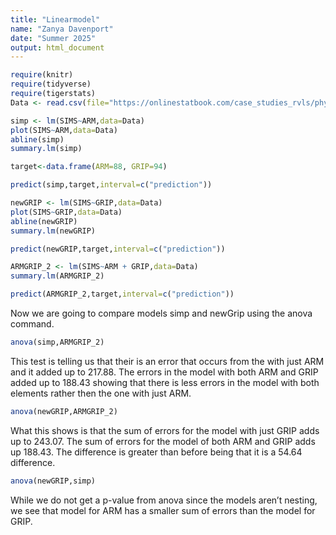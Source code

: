 ```yaml
---
title: "Linearmodel"
name: "Zanya Davenport"
date: "Summer 2025"
output: html_document
---
```


```r
require(knitr)
require(tidyverse)
require(tigerstats)
Data <- read.csv(file="https://onlinestatbook.com/case_studies_rvls/physical_strength/data.txt", sep="", header=TRUE)
```

```r
simp <- lm(SIMS~ARM,data=Data)
plot(SIMS~ARM,data=Data)
abline(simp)
summary.lm(simp)
```

```r
target<-data.frame(ARM=88, GRIP=94)
```

```r
predict(simp,target,interval=c("prediction"))
```

```r
newGRIP <- lm(SIMS~GRIP,data=Data)
plot(SIMS~GRIP,data=Data)
abline(newGRIP)
summary.lm(newGRIP)
```
```r
predict(newGRIP,target,interval=c("prediction"))
```

```r
ARMGRIP_2 <- lm(SIMS~ARM + GRIP,data=Data)
summary.lm(ARMGRIP_2)
```

```r
predict(ARMGRIP_2,target,interval=c("prediction"))
```

Now we are going to compare models simp and newGrip using the anova command. 

```r
anova(simp,ARMGRIP_2)
```

This test is telling us that their is an error that occurs from the with just ARM and it added up to 217.88. The errors in the model with both ARM and GRIP added up to 188.43 showing that there is less errors in the model with both elements rather then the one with just ARM.

```r
anova(newGRIP,ARMGRIP_2)
```

What this shows is that the sum of errors for the model with just GRIP adds up to 243.07. The sum of errors for the model of both ARM and GRIP adds up 188.43. The difference is greater than before being that it is a 54.64 difference.

```r
anova(newGRIP,simp)
```

While we do not get a p-value from anova since the models aren't nesting, we see that model for ARM has a smaller sum of errors than the model for GRIP.
